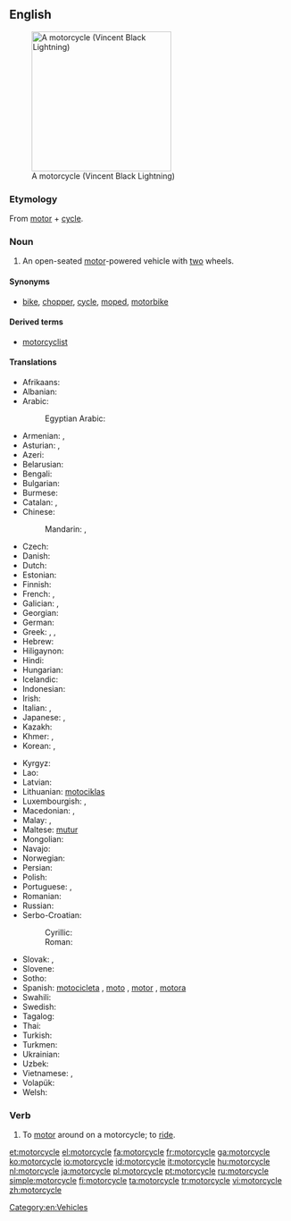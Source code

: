 ==English==
[[Image:VINCENT_Black_Lightning.jpg|thumb|right|250px|A motorcycle (Vincent Black Lightning)]]

===Etymology===
From [[motor]] + [[cycle]].

===Noun===
{{en-noun}}

# An open-seated [[motor]]-powered vehicle with [[two]] wheels.

====Synonyms====
* {{sense|motor-powered vehicle}} [[bike]], [[chopper]], [[cycle]], [[moped]], [[motorbike]]

====Derived terms====
* [[motorcyclist]]

====Translations====
{{trans-top|open-seated motor-powered vehicle with two wheels}}
* Afrikaans: {{t-|af|motorfiets}}
* Albanian: {{t-|sq|motoçikletë|f}}
* Arabic: {{t-|ar|موتوسيكل|m|tr=mutusīkal, motosíkel|sc=Arab}}
*: Egyptian Arabic: {{tø|arz|متوسكل|m|tr=mutusekl|sc=Arab}}
* Armenian: {{t-|hy|մոտոցիկլետ|tr=motoc’iklet}},  {{qualifier|colloquial}} {{t-|hy|մոտո|tr=moto}}
* Asturian: {{t-|ast|motocicleta|f}}, {{t-|ast|moto|f}}
* Azeri: {{t-|az|motosiklet}}
* Belarusian: {{t-|be|матацыкл|m|tr=matacýkl|sc=Cyrl}}
* Bengali: {{t-|bn|মোটরসাইকেল|tr=moţôrsa'ikel|sc=Beng}}
* Bulgarian: {{t+|bg|мотоциклет|m|tr=motociklét|sc=Cyrl}}
* Burmese: {{t-|my|မော်တော်ဆိုင်ကယ်|tr=mo to hsain ke|sc=Mymr}}
* Catalan: {{t-|ca|motocicleta|f}}, {{t-|ca|moto|f}}
* Chinese:
*: Mandarin: {{t|cmn|摩托車|sc=Hani}}, {{t|cmn|摩托车|tr=mótuōchē|sc=Hani}}
* Czech: {{t+|cs|motocykl|m}}
* Danish: {{t+|da|motorcykel|c}}
* Dutch: {{t+|nl|motorfiets|f}}
* Estonian: {{t-|et|mootorratas}}
* Finnish: {{t+|fi|moottoripyörä}}
* French: {{t+|fr|moto|f}}, {{t+|fr|motocyclette|f}}
* Galician: {{t-|gl|motocicleta|f}}, {{t-|gl|moto|f}}
* Georgian: {{t-|ka|მოტოციკლი|tr=motoc'ikli|sc=Geor}}
* German: {{t+|de|Motorrad|n}}
* Greek: {{t+|el|μηχανή|f|tr=michaní|sc=Grek}}, {{t+|el|δίκυκλο|n|tr=díkiklo|sc=Grek}}, {{t+|el|μοτοσικλέτα|f|tr=motosikléta|sc=Grek}}
* Hebrew: {{t+|he|אופנוע|m|alt=אוֹפַנּוֹעַ|tr=ofanóa}}
* Hiligaynon: {{tø|hil|motorsiklo}}
* Hindi: {{t-|hi|मोटरसाइकल|tr=moṭarsā'ikal|sc=Deva}}
* Hungarian: {{t+|hu|motorkerékpár}}
* Icelandic: {{t+|is|mótorhjól|n}}
* Indonesian: {{t+|id|sepeda motor}}
* Irish: {{t+|ga|gluaisrothar|m}}
* Italian: {{t+|it|motocicletta|f}}, {{t+|it|motociclo|m}}
* Japanese: {{t+|ja|オートバイ|tr=ōtobai}}, {{t-|ja|バイク|tr=baiku}}
* Kazakh: {{t|kk|мотоцикл|tr=mototsïkl|sc=Cyrl}}
* Khmer: {{t-|km|ទោចក្រយានយន្ត|tr=too cak yien yʊən|sc=Khmr}}, {{t-|km|ម៉ូតូ|tr=mootoo|sc=Khmr}}
* Korean: {{t+|ko|오토바이|tr=otobai|sc=Kore}}, {{t-|ko|모터사이클|tr=moteosaikeul|sc=Kore}}
{{trans-mid}}
* Kyrgyz: {{t-|ky|мотоцикл|tr=mototsikl|sc=Cyrl}}
* Lao: {{t+|lo|ລົດຈັກ|tr=lot chak|sc=Laoo}}
* Latvian: {{t-|lv|motocikls|m}}
* Lithuanian: [[motociklas]] {{m}}
* Luxembourgish: {{t-|lb|Moto|f}}, {{t-|lb|Motorrad|n}}
* Macedonian: {{t-|mk|мотоцикл|m|tr=motocíkl}},  {{t-|mk|мотор|m|tr=mótor}}
* Malay: {{t-|ms|sepeda motor}}, {{t-|ms|motosikal}}
* Maltese: [[mutur]] {{m}}
* Mongolian: {{t-|mn|мотоцикл|tr=mototsikl|sc=Cyrl}}
* Navajo: {{tø|nv|dziʼizítsoh}}
* Norwegian: {{t-|no|motorsykkel}}
* Persian: {{t+|fa|موتورسیکلت|tr=motorsiklet}}
* Polish: {{t+|pl|motocykl}}
* Portuguese: {{t+|pt|motocicleta|f}}, {{t+|pt|moto|f}}
* Romanian: {{t-|ro|motocicletă|f}}
* Russian: {{t+|ru|мотоцикл|m|tr=motocíkl}}
* Serbo-Croatian:
*: Cyrillic: {{t-|sh|мотоцикл|m}}
*: Roman: {{t-|sh|motocikl|m}}
* Slovak: {{t-|sk|motorka|f}}, {{t-|sk|motocykel|m}}
* Slovene: {{t-|sl|motocikel|m}}
* Sotho: {{t-|st|sethuthuthu}}
* Spanish: [[motocicleta]] {{f}} {{qualifier|formal}}, [[moto]] {{f}}, [[motor]] {{m}} {{qualifier|Dominican Republic| colloquial}}, [[motora]] {{f}} {{qualifier|Puerto Rico| colloquial}}
* Swahili: {{t-|sw|pikipiki}}
* Swedish: {{t+|sv|motorcykel|c}}
* Tagalog: {{t-|tl|motorsiklo}}
* Thai: {{t-|th|จักรยานยนต์|tr=jàk grà yaan yon|sc=Thai}}
* Turkish: {{t+|tr|motosiklet}}
* Turkmen: {{t-|tk|motosikl}}
* Ukrainian: {{t-|uk|мотоцикл|m|tr=motocýkl|sc=Cyrl}}
* Uzbek: {{t-|uz|mototsikl}}
* Vietnamese: {{t-|vi|xe mô tô}}, {{t+|vi|mô tô}}
* Volapük: {{t-|vo|motorasaikul}}
* Welsh: {{t-|cy|beic modur|m}}
{{trans-bottom}}

===Verb===
{{en-verb|motorcycl|ing}}

# To [[motor]] around on a motorcycle; to [[ride]].

[[Category:en:Vehicles]]

[[et:motorcycle]]
[[el:motorcycle]]
[[fa:motorcycle]]
[[fr:motorcycle]]
[[ga:motorcycle]]
[[ko:motorcycle]]
[[io:motorcycle]]
[[id:motorcycle]]
[[it:motorcycle]]
[[hu:motorcycle]]
[[nl:motorcycle]]
[[ja:motorcycle]]
[[pl:motorcycle]]
[[pt:motorcycle]]
[[ru:motorcycle]]
[[simple:motorcycle]]
[[fi:motorcycle]]
[[ta:motorcycle]]
[[tr:motorcycle]]
[[vi:motorcycle]]
[[zh:motorcycle]]